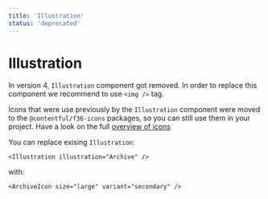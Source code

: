 ```yaml
---
title: 'Illustration'
status: 'deprecated'
---
```


# Illustration

In version 4, `Illustration` component got removed. In order to replace this component we recommend to use `<img />` tag.

Icons that were use previously by the `Illustration` component were moved to the `@contentful/f36-icons` packages, so you can still use them in your project. Have a look on the full [overview of icons](https://v4.f36.contentful.com/components/icon/)

You can replace exising `Illustration`:

```tsx static=true
<Illustration illustration="Archive" />
```

with:

```tsx static=true
<ArchiveIcon size="large" variant="secondary" />
```

